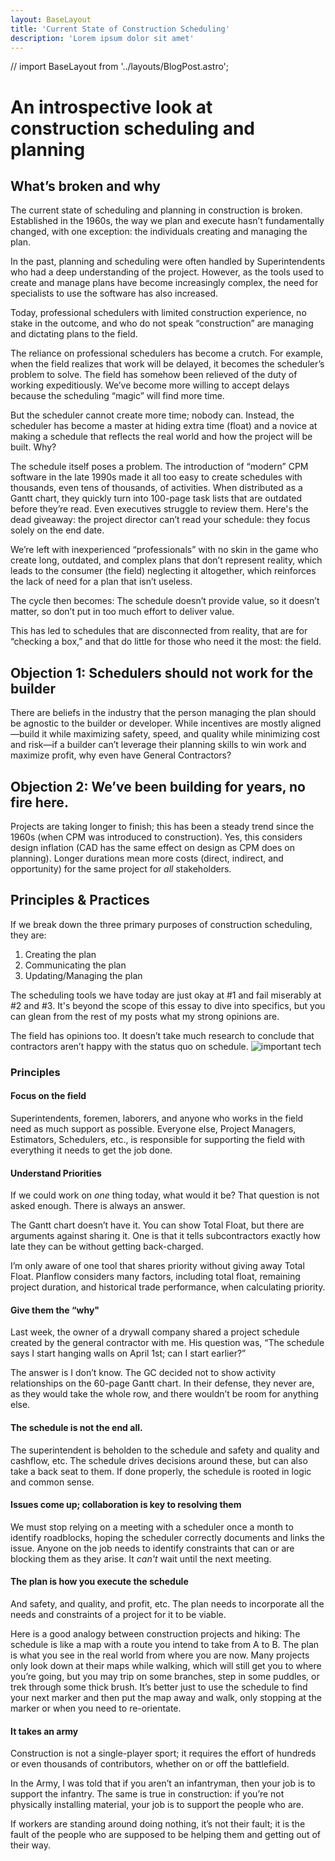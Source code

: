 ```yaml
---
layout: BaseLayout
title: 'Current State of Construction Scheduling'
description: 'Lorem ipsum dolor sit amet'
---
```

// import BaseLayout from '../layouts/BlogPost.astro';

# An introspective look at construction scheduling and planning
## What’s broken and why

The current state of scheduling and planning in construction is broken. Established in the 1960s, the way we plan and execute hasn’t fundamentally changed, with one exception: the individuals creating and managing the plan. 

In the past, planning and scheduling were often handled by Superintendents who had a deep understanding of the project. However, as the tools used to create and manage plans have become increasingly complex, the need for specialists to use the software has also increased.

Today, professional schedulers with limited construction experience, no stake in the outcome, and who do not speak “construction” are managing and dictating plans to the field.

The reliance on professional schedulers has become a crutch. For example, when the field realizes that work will be delayed, it becomes the scheduler’s problem to solve. The field has somehow been relieved of the duty of working expeditiously. We’ve become more willing to accept delays because the scheduling “magic” will find more time.

But the scheduler cannot create more time; nobody can. Instead, the scheduler has become a master at hiding extra time (float) and a novice at making a schedule that reflects the real world and how the project will be built. Why?

The schedule itself poses a problem. The introduction of “modern” CPM software in the late 1990s made it all too easy to create schedules with thousands, even tens of thousands, of activities. When distributed as a Gantt chart, they quickly turn into 100-page task lists that are outdated before they’re read. Even executives struggle to review them. Here's the dead giveaway: the project director can’t read your schedule: they focus solely on the end date.

We’re left with inexperienced “professionals” with no skin in the game who create long, outdated, and complex plans that don’t represent reality, which leads to the consumer (the field) neglecting it altogether, which reinforces the lack of need for a plan that isn’t useless. 

The cycle then becomes: The schedule doesn’t provide value, so it doesn’t matter, so don’t put in too much effort to deliver value. 

This has led to schedules that are disconnected from reality, that are for “checking a box,” and that do little for those who need it the most: the field.‍

## Objection 1: Schedulers should not work for the builder
There are beliefs in the industry that the person managing the plan should be agnostic to the builder or developer. While incentives are mostly aligned—build it while maximizing safety, speed, and quality while minimizing cost and risk—if a builder can’t leverage their planning skills to win work and maximize profit, why even have General Contractors?

## Objection 2: We’ve been building for years, no fire here.
Projects are taking longer to finish; this has been a steady trend since the 1960s (when CPM was introduced to construction). Yes, this considers design inflation (CAD has the same effect on design as CPM does on planning). Longer durations mean more costs (direct, indirect, and opportunity) for the same project for *all* stakeholders.

## Principles & Practices
If we break down the three primary purposes of construction scheduling, they are:
1. Creating the plan
2. Communicating the plan
3. Updating/Managing the plan

The scheduling tools we have today are just okay at #1 and fail miserably at #2 and #3. It's beyond the scope of this essay to dive into specifics, but you can glean from the rest of my posts what my strong opinions are.

The field has opinions too. It doesn’t take much research to conclude that contractors aren’t happy with the status quo on schedule.
![important tech](/images/important_Tech.png)


### Principles
#### Focus on the field
Superintendents, foremen, laborers, and anyone who works in the field need as much support as possible. Everyone else, Project Managers, Estimators, Schedulers, etc., is responsible for supporting the field with everything it needs to get the job done.

#### Understand Priorities
 If we could work on *one* thing today, what would it be? That question is not asked enough. There is always an answer. 

The Gantt chart doesn’t have it. You can show Total Float, but there are arguments against sharing it. One is that it tells subcontractors exactly how late they can be without getting back-charged.

I’m only aware of one tool that shares priority without giving away Total Float. Planflow considers many factors, including total float, remaining project duration, and historical trade performance, when calculating priority.

#### Give them the “why"
Last week, the owner of a drywall company shared a project schedule created by the general contractor with me. His question was, “The schedule says I start hanging walls on April 1st; can I start earlier?”

The answer is I don’t know. The GC decided not to show activity relationships on the 60-page Gantt chart. In their defense, they never are, as they would take the whole row, and there wouldn’t be room for anything else. 

#### The schedule is not the end all.
 The superintendent is beholden to the schedule and safety and quality and cashflow, etc. The schedule drives decisions around these, but can also take a back seat to them. If done properly, the schedule is rooted in logic and common sense.

#### Issues come up; collaboration is key to resolving them
We must stop relying on a meeting with a scheduler once a month to identify roadblocks, hoping the scheduler correctly documents and links the issue. Anyone on the job needs to identify constraints that can or are blocking them as they arise. It *can't* wait until the next meeting.

#### The plan is how you execute the schedule
And safety, and quality, and profit, etc. The plan needs to incorporate all the needs and constraints of a project for it to be viable. 

Here is a good analogy between construction projects and hiking: The schedule is like a map with a route you intend to take from A to B. The plan is what you see in the real world from where you are now. Many projects only look down at their maps while walking, which will still get you to where you’re going, but you may trip on some branches, step in some puddles, or trek through some thick brush. It’s better just to use the schedule to find your next marker and then put the map away and walk, only stopping at the marker or when you need to re-orientate.

#### It takes an army
Construction is not a single-player sport; it requires the effort of hundreds or even thousands of contributors, whether on or off the battlefield. 

In the Army, I was told that if you aren’t an infantryman, then your job is to support the infantry. The same is true in construction: if you’re not physically installing material, your job is to support the people who are.

If workers are standing around doing nothing, it’s not their fault; it is the fault of the people who are supposed to be helping them and getting out of their way.